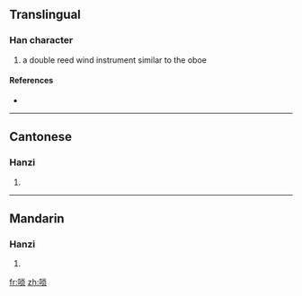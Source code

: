 {{also|嗩}}
==Translingual==

===Han character===
{{Han char|rn=30|rad=口|as=07|sn=10|four=|canj=口火月人 (RFBO)}}

# a double reed wind instrument similar to the oboe

====References====
* {{Han ref|kx=0193.051|hdz=10628.020|uh=5522|ud=21794}}

----

==Cantonese==

===Hanzi===
{{yue-hanzi|jyut=|y=so2|tra=嗩}}

# {{defn|Cantonese|sort=口07}}

----

==Mandarin==

===Hanzi===
{{cmn-hanzi|tra=嗩|pin=[[jī]] ([[ji1]]), [[suǒ]] ([[suo3]])|wg=chi<sup>1</sup>, so<sup>3</sup>}}

# {{defn|Mandarin|sort=口07}}

[[fr:唢]]
[[zh:唢]]